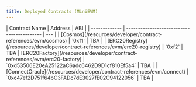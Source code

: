 ```yaml
---
title: Deployed Contracts (MiniEVM)
---
```


<Tabs>
<Tab title="Devnet (minievm-2)">
| Contract Name | Address                                    | ABI |
| ------------- | ------------------------------------------ | --- |
| [Cosmos](/resources/developer/contract-references/evm/cosmos) | `0xf1` | TBA |
| [ERC20Registry](/resources/developer/contract-references/evm/erc20-registry) | `0xf2` | TBA
| [ERC20Factory](/resources/developer/contract-references/evm/erc20-factory) | `0xd53506E20eA25122aC6adc6462D9D1cf810Ef5a4` | TBA |
| [ConnectOracle](/resources/developer/contract-references/evm/connect)        | `0xc47ef2D751f64bC3FADc7dE3027fE02C94122056` | TBA |
</Tab>
</Tabs>
